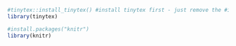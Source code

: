
```r
#tinytex::install_tinytex() #install tinytex first - just remove the #in front
library(tinytex)
```


```r
#install.packages("knitr")
library(knitr)
```
